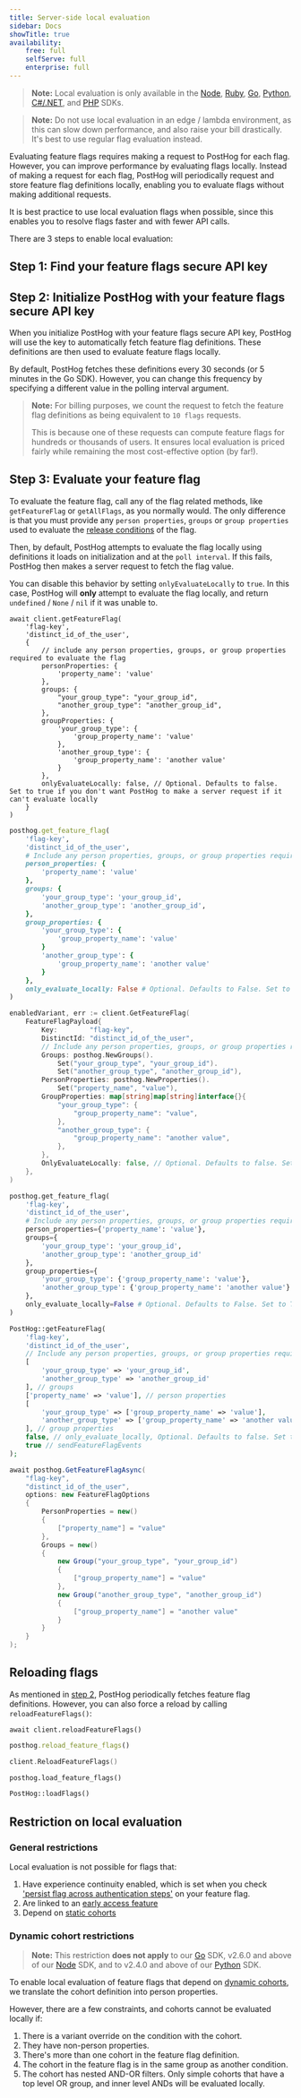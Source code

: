 ```yaml
---
title: Server-side local evaluation
sidebar: Docs
showTitle: true
availability:
    free: full
    selfServe: full
    enterprise: full
---
```


> **Note:** Local evaluation is only available in the [Node](/docs/libraries/node), [Ruby](/docs/libraries/ruby), [Go](/docs/libraries/go), [Python](/docs/libraries/python), [C#/.NET](/docs/libraries/dotnet), and [PHP](/docs/libraries/php) SDKs.

> **Note:** Do not use local evaluation in an edge / lambda environment, as this can slow down performance, and also raise your bill drastically. It's best to use regular flag evaluation instead.

Evaluating feature flags requires making a request to PostHog for each flag. However, you can improve performance by evaluating flags locally. Instead of making a request for each flag, PostHog will periodically request and store feature flag definitions locally, enabling you to evaluate flags without making additional requests.

It is best practice to use local evaluation flags when possible, since this enables you to resolve flags faster and with fewer API calls.

There are 3 steps to enable local evaluation:

## Step 1: Find your feature flags secure API key


<ObtainFeatureFlagsSecureAPIKey />

## Step 2: Initialize PostHog with your feature flags secure API key

When you initialize PostHog with your feature flags secure API key, PostHog will use the key to automatically fetch feature flag definitions. These definitions are then used to evaluate feature flags locally.

By default, PostHog fetches these definitions every 30 seconds (or 5 minutes in the Go SDK). However, you can change this frequency by specifying a different value in the polling interval argument.

> **Note:** For billing purposes, we count the request to fetch the feature flag definitions as being equivalent to `10 flags` requests. 
> 
> This is because one of these requests can compute feature flags for hundreds or thousands of users. It ensures local evaluation is priced fairly while remaining the most cost-effective option (by far!). 


<ConfigureFlagsSecureKey />

## Step 3: Evaluate your feature flag

To evaluate the feature flag, call any of the flag related methods, like `getFeatureFlag` or `getAllFlags`, as you normally would. The only difference is that you must provide any `person properties`, `groups` or `group properties` used to evaluate the [release conditions](/docs/feature-flags/creating-feature-flags#release-conditions) of the flag.

Then, by default, PostHog attempts to evaluate the flag locally using definitions it loads on initialization and at the `poll interval`. If this fails, PostHog then makes a server request to fetch the flag value. 

You can disable this behavior by setting `onlyEvaluateLocally` to `true`. In this case, PostHog will **only** attempt to evaluate the flag locally, and return `undefined` / `None` / `nil` if it was unable to. 

<MultiLanguage>

```node
await client.getFeatureFlag(
    'flag-key',
    'distinct_id_of_the_user',
    {
        // include any person properties, groups, or group properties required to evaluate the flag
        personProperties: {
            'property_name': 'value'
        },
        groups: {
            "your_group_type": "your_group_id",
            "another_group_type": "another_group_id",
        },
        groupProperties: {
            'your_group_type': {
                'group_property_name': 'value'
            },
            'another_group_type': {
                'group_property_name': 'another value'
            } 
        },
        onlyEvaluateLocally: false, // Optional. Defaults to false. Set to true if you don't want PostHog to make a server request if it can't evaluate locally
    }
)
```

```ruby
posthog.get_feature_flag(
    'flag-key',
    'distinct_id_of_the_user',
    # Include any person properties, groups, or group properties required to evaluate the flag
    person_properties: {
        'property_name': 'value'
    },
    groups: {
        'your_group_type': 'your_group_id',
        'another_group_type': 'another_group_id',
    },
    group_properties: {
        'your_group_type': {
            'group_property_name': 'value'
        }
        'another_group_type': {
            'group_property_name': 'another value'
        } 
    },
    only_evaluate_locally: False # Optional. Defaults to False. Set to True if you don't want PostHog to make a server request if it can't evaluate locally
)
```

```go
enabledVariant, err := client.GetFeatureFlag(
    FeatureFlagPayload{
        Key:        "flag-key",
        DistinctId: "distinct_id_of_the_user",
        // Include any person properties, groups, or group properties required to evaluate the flag
        Groups: posthog.NewGroups().
            Set("your_group_type", "your_group_id").
            Set("another_group_type", "another_group_id"),
        PersonProperties: posthog.NewProperties().
            Set("property_name", "value"),
        GroupProperties: map[string]map[string]interface{}{
            "your_group_type": {
                "group_property_name": "value",
            },
            "another_group_type": {
                "group_property_name": "another value",
            },
        },
        OnlyEvaluateLocally: false, // Optional. Defaults to false. Set to true if you don't want PostHog to make a server request if it can't evaluate locally
    },
)
```

```python
posthog.get_feature_flag(
    'flag-key',
    'distinct_id_of_the_user',
    # Include any person properties, groups, or group properties required to evaluate the flag
    person_properties={'property_name': 'value'},
    groups={
        'your_group_type': 'your_group_id',
        'another_group_type': 'another_group_id'
    },
    group_properties={
        'your_group_type': {'group_property_name': 'value'},
        'another_group_type': {'group_property_name': 'another value'}
    },
    only_evaluate_locally=False # Optional. Defaults to False. Set to True if you don't want PostHog to make a server request if it can't evaluate locally
)
```

```php
PostHog::getFeatureFlag(
    'flag-key',
    'distinct_id_of_the_user',
    // Include any person properties, groups, or group properties required to evaluate the flag
    [
        'your_group_type' => 'your_group_id',
        'another_group_type' => 'another_group_id'
    ], // groups
    ['property_name' => 'value'], // person properties
    [
        'your_group_type' => ['group_property_name' => 'value'], 
        'another_group_type' => ['group_property_name' => 'another value']
    ], // group properties
    false, // only_evaluate_locally, Optional. Defaults to false. Set to true if you don't want PostHog to make a server request if it can't evaluate locally
    true // sendFeatureFlagEvents
);
```

```csharp
await posthog.GetFeatureFlagAsync(
    "flag-key",
    "distinct_id_of_the_user",
    options: new FeatureFlagOptions
    {
        PersonProperties = new()
        {
            ["property_name"] = "value"
        },
        Groups = new()
        {
            new Group("your_group_type", "your_group_id")
            {
                ["group_property_name"] = "value"
            },
            new Group("another_group_type", "another_group_id")
            {
                ["group_property_name"] = "another value"
            }
        }
    }
);
```

</MultiLanguage>

## Reloading flags

As mentioned in [step 2](#step-2-initialize-posthog-with-your-feature-flags-secure-api-key), PostHog periodically fetches feature flag definitions. However, you can also force a reload by calling `reloadFeatureFlags()`:

<MultiLanguage>

```node
await client.reloadFeatureFlags()
```

```ruby
posthog.reload_feature_flags()
```

```go
client.ReloadFeatureFlags()
```

```python
posthog.load_feature_flags()
```

```php
PostHog::loadFlags()
```

</MultiLanguage>

## Restriction on local evaluation

### General restrictions

Local evaluation is not possible for flags that:

1. Have experience continuity enabled, which is set when you check ['persist flag across authentication steps'](/docs/feature-flags/creating-feature-flags#persisting-feature-flags-across-authentication-steps) on your feature flag.
2. Are linked to an [early access feature](/docs/feature-flags/early-access-feature-management)
3. Depend on [static cohorts](/docs/data/cohorts#static-cohorts)

### Dynamic cohort restrictions

> **Note:** This restriction **does not apply** to our [Go](/docs/libraries/go) SDK, v2.6.0 and above of our [Node](/docs/libraries/node) SDK, and to v2.4.0 and above of our [Python](/docs/libraries/python) SDK.

To enable local evaluation of feature flags that depend on [dynamic cohorts](/docs/data/cohorts#dynamic-cohorts), we translate the cohort definition into person properties.

However, there are a few constraints, and cohorts cannot be evaluated locally if:

1. There is a variant override on the condition with the cohort.
2. They have non-person properties.
3. There's more than one cohort in the feature flag definition.
4. The cohort in the feature flag is in the same group as another condition.
5. The cohort has nested AND-OR filters. Only simple cohorts that have a top level OR group, and inner level ANDs will be evaluated locally.
